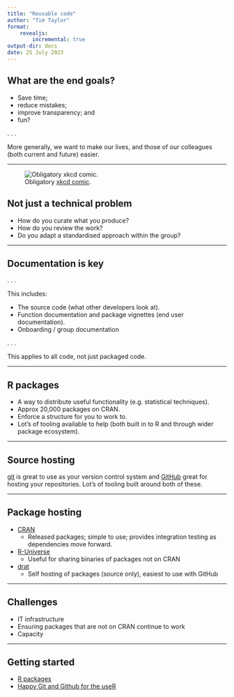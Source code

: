 ```yaml
---
title: "Reusable code"
author: "Tim Taylor"
format:
    revealjs:
        incremental: true
output-dir: docs
date: 25 July 2023
---
```


## What are the end goals?

:::{.incremental}
- Save time;
- reduce mistakes;
- improve transparency; and
- fun?
:::

. . .

More generally, we want to make our lives, and those of our colleagues (both current and future) easier.

---

![Obligatory [xkcd comic](https://xkcd.com/1319).](https://imgs.xkcd.com/comics/automation.png){fig-alt="xkcd comic illustrating that you can spend more time automating a task than actually doing the task. It juxtaposes two charts of 'theory' versus 'reality'." fig-align="center"}

## Not just a technical problem

- How do you curate what you produce?
- How do you review the work?
- Do you adapt a standardised approach within the group?

---

## Documentation is key

. . . 

This includes:

- The source code (what other developers look at).
- Function documentation and package vignettes (end user documentation).
- Onboarding / group documentation

. . .

This applies to all code, not just packaged code.

---

## R packages

- A way to distribute useful functionality (e.g. statistical techniques).
- Approx 20,000 packages on CRAN.
- Enforce a structure for you to work to.
- Lot's of tooling available to help (both built in to R and through wider package ecosystem).

---

## Source hosting

[git](https://git-scm.com/) is great to use as your version control system and [GitHub](github.com) great for hosting your repositories. Lot's of tooling built around both of these.

---

## Package hosting

- [CRAN](https://cran.r-project.org/)
    - Released packages; simple to use; provides integration testing as dependencies move forward.
- [R-Universe](https://r-universe.dev/search/)
    - Useful for sharing binaries of packages not on CRAN
- [drat](https://eddelbuettel.github.io/drat/)
    - Self hosting of packages (source only), easiest to use with GitHub


---

## Challenges

- IT infrastructure
- Ensuring packages that are not on CRAN continue to work
- Capacity

---

## Getting started

- [R packages](https://r-pkgs.org/)
- [Happy Git and Github for the useR](https://happygitwithr.com/)
